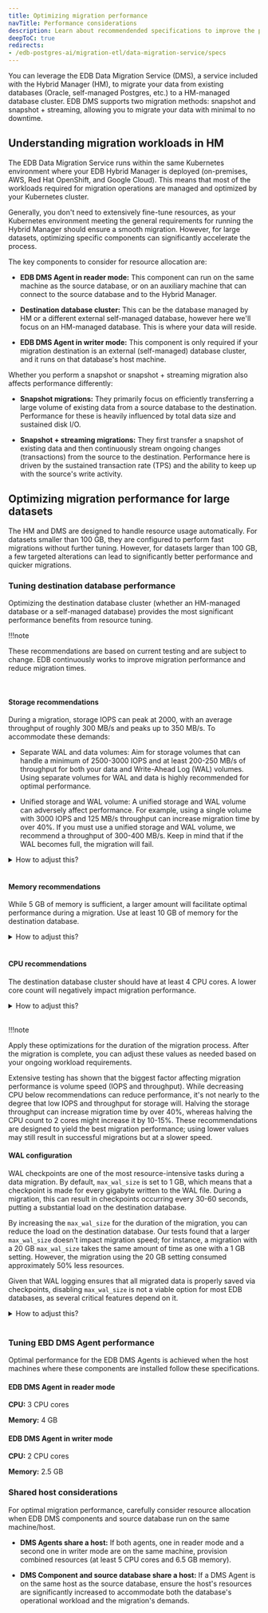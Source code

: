 ```yaml
---
title: Optimizing migration performance
navTitle: Performance considerations
description: Learn about recommendended specifications to improve the performance and speed of database migrations using EDB Hybrid Manager.
deepToC: true
redirects:
- /edb-postgres-ai/migration-etl/data-migration-service/specs
---
```


You can leverage the EDB Data Migration Service (DMS), a service included with the Hybrid Manager (HM), to migrate your data from existing databases (Oracle, self-managed Postgres, etc.) to a HM-managed database cluster. EDB DMS supports two migration methods: snapshot and snapshot + streaming, allowing you to migrate your data with minimal to no downtime.

## Understanding migration workloads in HM

The EDB Data Migration Service runs within the same Kubernetes environment where your EDB Hybrid Manager is deployed (on-premises, AWS, Red Hat OpenShift, and Google Cloud). This means that most of the workloads required for migration operations are managed and optimized by your Kubernetes cluster.

Generally, you don't need to extensively fine-tune resources, as your Kubernetes environment meeting the general requirements for running the Hybrid Manager should ensure a smooth migration. However, for large datasets, optimizing specific components can significantly accelerate the process. 

The key components to consider for resource allocation are:

-   **EDB DMS Agent in reader mode:** This component can run on the same machine as the source database, or on an auxiliary machine that can connect to the source database and to the Hybrid Manager.

-   **Destination database cluster:** This can be the database managed by HM or a different external self-managed database, however here we'll focus on an HM-managed database. This is where your data will reside.

-   **EDB DMS Agent in writer mode:** This component is only required if your migration destination is an external (self-managed) database cluster, and it runs on that database's host machine.

Whether you perform a snapshot or snapshot + streaming migration also affects performance differently: 

-   **Snapshot migrations:** They primarily focus on efficiently transferring a large volume of existing data from a source database to the destination. Performance for these is heavily influenced by total data size and sustained disk I/O.

-   **Snapshot + streaming migrations:** They first transfer a snapshot of existing data and then continuously stream ongoing changes (transactions) from the source to the destination. Performance here is driven by the sustained transaction rate (TPS) and the ability to keep up with the source's write activity.

## Optimizing migration performance for large datasets

The HM and DMS are designed to handle resource usage automatically. For datasets smaller than 100 GB, they are configured to perform fast migrations without further tuning. However, for datasets larger than 100 GB, a few targeted alterations can lead to significantly better performance and quicker migrations.

### Tuning destination database performance

Optimizing the destination database cluster (whether an HM-managed database or a self-managed database) provides the most significant performance benefits from resource tuning.

!!!note

   These recommendations are based on current testing and are subject to change. EDB continuously works to improve migration performance and reduce migration times.

<br/>

#### Storage recommendations

During a migration, storage IOPS can peak at 2000, with an average throughput of roughly 300 MB/s and peaks up to 350 MB/s. To accommodate these demands:

-   Separate WAL and data volumes: Aim for storage volumes that can handle a minimum of 2500-3000 IOPS and at least 200-250 MB/s of throughput for both your data and Write-Ahead Log (WAL) volumes. Using separate volumes for WAL and data is highly recommended for optimal performance.

-   Unified storage and WAL volume: A unified storage and WAL volume can adversely affect performance. For example, using a single volume with 3000 IOPS and 125 MB/s throughput can increase migration time by over 40%. If you must use a unified storage and WAL volume, we recommend a throughput of 300-400 MB/s. Keep in mind that if the WAL becomes full, the migration will fail.

<details><summary>How to adjust this?</summary>

For HM-managed database clusters: 

-   Adjust WAL and data volume allocation by [editing](/edb-postgres-ai/latest/hybrid-manager/using_hybrid_manager/cluster_management/manage-clusters/edit-clusters/#editing-a-cluster) your cluster's **Storage**.

-   By default, HM-managed clusters use separate volumes for data and WAL volumes, but if you unselected the **Use a separate storage volume for Write-Ahead Logs** option during cluster creation, you won't be able to enable this setting post creation.

-   Volume speeds (IOPS or throughput) are determined by the cluster's underlying infrastructure. When migrating to an HM-managed database cluster, the specific storage classes available for your cluster, and their associated IOPS and throughput characteristics, are determined by your HM administrator (and the underlying cloud or on-premise environment). Therefore, review the storage options available for your clusters and work with your HM administrators to ensure the selected storage meets the recommended performance criteria. For more information on cloud provider infrastructure provisioning, see [Request Amazon EBS volume modifications](https://docs.aws.amazon.com/ebs/latest/userguide/requesting-ebs-volume-modifications.html) or [Google Cloud - About Persistent Disk performance](https://cloud.google.com/compute/docs/disks/performance).

</details>

<br/>

#### Memory recommendations

While 5 GB of memory is sufficient, a larger amount will facilitate optimal performance during a migration. Use at least 10 GB of memory for the destination database.

<details><summary>How to adjust this?</summary>

For HM-managed database clusters: 

-   Adjust memory allocation by [editing](/edb-postgres-ai/latest/hybrid-manager/using_hybrid_manager/cluster_management/manage-clusters/edit-clusters/#editing-a-cluster) your cluster's **Cluster Settings** > **Instance size**.

-   Additionally, you can also adjust the `shared_buffers`, `effective_cache_size` and `wal_buffers` parameters in the **DB Configuration**.

</details>

<br/>

#### CPU recommendations

The destination database cluster should have at least 4 CPU cores. A lower core count will negatively impact migration performance.

<details><summary>How to adjust this?</summary>

For HM-managed database clusters, adjust CPU allocation by [editing](/edb-postgres-ai/latest/hybrid-manager/using_hybrid_manager/cluster_management/manage-clusters/edit-clusters/#editing-a-cluster) your cluster's **Instance size**.

</details>

<br/>

!!!note

   Apply these optimizations for the duration of the migration process. After the migration is complete, you can adjust these values as needed based on your ongoing workload requirements.

Extensive testing has shown that the biggest factor affecting migration performance is volume speed (IOPS and throughput). While decreasing CPU below recommendations can reduce performance, it's not nearly to the degree that low IOPS and throughput for storage will. Halving the storage throughput can increase migration time by over 40%, whereas halving the CPU count to 2 cores might increase it by 10-15%. These recommendations are designed to yield the best migration performance; using lower values may still result in successful migrations but at a slower speed.

#### WAL configuration

WAL checkpoints are one of the most resource-intensive tasks during a data migration. By default, `max_wal_size` is set to 1 GB, which means that a checkpoint is made for every gigabyte written to the WAL file. During a migration, this can result in checkpoints occurring every 30-60 seconds, putting a substantial load on the destination database. 

By increasing the `max_wal_size` for the duration of the migration, you can reduce the load on the destination database. Our tests found that a larger `max_wal_size` doesn't impact migration speed; for instance, a migration with a 20 GB `max_wal_size` takes the same amount of time as one with a 1 GB setting. However, the migration using the 20 GB setting consumed approximately 50% less resources.

Given that WAL logging ensures that all migrated data is properly saved via checkpoints, disabling `max_wal_size` is not a viable option for most EDB databases, as several critical features depend on it.

<details><summary>How to adjust this?</summary>  

For HM-managed database clusters: 

Adjust WAL configurations by [editing](/edb-postgres-ai/latest/hybrid-manager/using_hybrid_manager/cluster_management/manage-clusters/edit-clusters/#editing-a-cluster) your cluster's **DB Configuration**. Search for the `max_wal_size` parameter, provide the new size in MB and save to apply the configuration. 

</details> 

<br/>

### Tuning EBD DMS Agent performance

Optimal performance for the EDB DMS Agents is achieved when the host machines where these components are installed follow these specifications.

#### EDB DMS Agent in reader mode

**CPU:** 3 CPU cores

**Memory:** 4 GB 

#### EDB DMS Agent in writer mode

**CPU:** 2 CPU cores

**Memory:** 2.5 GB 

### Shared host considerations

For optimal migration performance, carefully consider resource allocation when EDB DMS components and source database run on the same machine/host.

-   **DMS Agents share a host:** If both agents, one in reader mode and a second one in writer mode are on the same machine, provision combined resources (at least 5 CPU cores and 6.5 GB memory).

-   **DMS Component and source database share a host:** If a DMS Agent is on the same host as the source database, ensure the host's resources are significantly increased to accommodate both the database's operational workload and the migration's demands.
